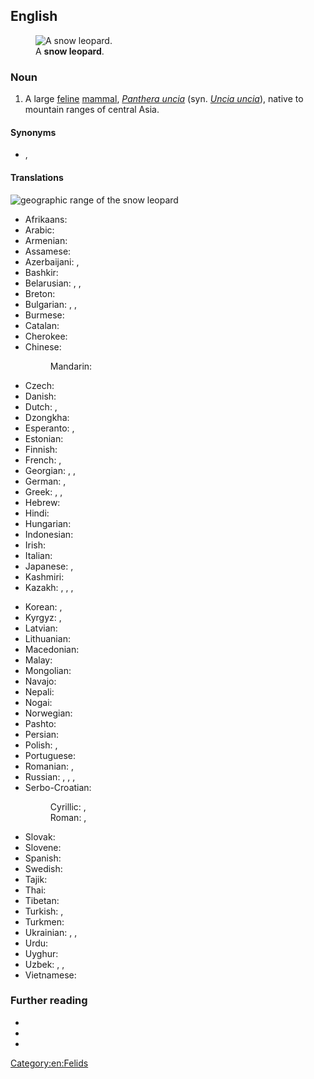 {{also|snow-leopard}}
==English==
[[File:Lightmatter snowleopard.jpg|thumb|A '''snow leopard'''.]]

===Noun===
{{en-noun}}

# A large [[feline]] [[mammal]], ''[[Panthera uncia]]'' (syn. ''[[Uncia uncia]]''), native to mountain ranges of central Asia.

====Synonyms====
* {{l|en|ounce}}, {{l|en|snowmeow}} {{qualifier|slang|chiefly Internet}}

====Translations====
[[File:Snow leopard range.png|thumb|geographic range of the '''snow leopard''']]
{{trans-top|a large feline mammal, ''Uncia uncia''}}
* Afrikaans: {{t|af|sneeuluiperd}}
* Arabic: {{t|ar|نِمْر اَلثُّلُوج|m}}
* Armenian: {{t|hy|ձյունահովազ}}
* Assamese: {{t|as|বৰফৰ বাঘ}}
* Azerbaijani: {{t|az|qar bəbiri}}, {{t|az|irbis}}
* Bashkir: {{t|ba|барыс|sc=Cyrl}}
* Belarusian: {{t|be|барс|m|sc=Cyrl}}, {{t|be|сне́жны барс|m|sc=Cyrl}}, {{t|be|сне́жны леапа́рд|m|sc=Cyrl}}
* Breton: {{t|br|loupard an erc'h}}
* Bulgarian: {{t|bg|барс|m|sc=Cyrl}}, {{t|bg|сне́жен барс|m|sc=Cyrl}}, {{t|bg|сне́жен леопа́рд|m|sc=Cyrl}}
* Burmese: {{t|my|နှင်းကျားသစ်|sc=Mymr}}
* Catalan: {{t|ca|lleopard de les neus|m}}
* Cherokee: {{t|chr|ᎤᎾᏥ ᏢᏓᏥ}}
* Chinese:
*: Mandarin: {{t+|cmn|雪豹|tr=xuěbào|sc=Hani}}
* Czech: {{t+|cs|irbis|m}}
* Danish: {{t|da|sneleopard}}
* Dutch: {{t+|nl|sneeuwpanter|m}}, {{t|nl|sneeuwluipaard|m}}
* Dzongkha: {{t|dz|གངས་གཟིག|sc=Tibt}}
* Esperanto: {{t|eo|uncio}}, {{t|eo|neĝleopardo}}
* Estonian: {{t|et|lumeleopard}}
* Finnish: {{t+|fi|lumileopardi}}
* French: {{t+|fr|léopard des neiges|m}}, {{t+|fr|once|f}}
* Georgian: {{t|ka|ირბისი}}, {{t|ka|ირბისი}}, {{t|ka|თოვლის ლეოპარდი}}
* German: {{t+|de|Schneeleopard|m}}, {{t|de|Irbis|m}}
* Greek: {{t|el|ίρβις|f}}, {{t|el|λευκή λεοπάρδαλη|f}}, {{t|el|λεοπάρδαλη του χιονιού|f}}
* Hebrew: {{t|he|נמר שלג מצוי|m}}
* Hindi: {{t|hi|हिम तेन्दुआ}}
* Hungarian: {{t+|hu|hópárduc}}
* Indonesian: {{t|id|macan tutul salju}}
* Irish: {{t|ga|liopard sneachta|m}}
* Italian: {{t|it|leopardo delle nevi|m}}
* Japanese: {{t+|ja|ユキヒョウ|tr=yukihyō}}, {{t+|ja|雪豹|tr=ゆきひょう, yukihyō|sc=Jpan}}
* Kashmiri: {{t-needed|ks}}
* Kazakh: {{t|kk|барыс|sc=Cyrl}}, {{t|kk|ілбіс}}, {{t|kk|таутан}} {{qualifier|female}}, {{t|kk|алан}} {{qualifier|cub}}
{{trans-mid}}
* Korean: {{t|ko|설표}}, {{t|ko|눈표범}}
* Kyrgyz: {{t+|ky|барс|sc=Cyrl}}, {{t+|ky|илбирс|sc=Cyrl}}
* Latvian: {{t|lv|sniega leopards|m}}
* Lithuanian: {{t|lt|irbis|m}}
* Macedonian: {{t|mk|снежен леопа́рд|m|sc=Cyrl}}
* Malay: {{t|ms|harimau dahan salji}}
* Mongolian: {{t+|mn|ирвэс|sc=Cyrl}}
* Navajo: {{t|nv|náshdóíłgaii łikizhígíí}}
* Nepali: {{t|ne|हिम तेंदुए}}
* Nogai: {{t|nog|ирбис}}
* Norwegian: {{t+|no|snøleopard}}
* Pashto: {{t-needed|ps}}
* Persian: {{t|fa|پلنگ برفی|tr=palang-e barfi|sc=fa-Arab}}
* Polish: {{t+|pl|pantera śnieżna|f}}, {{t+|pl|irbis|m-an}}
* Portuguese: {{t+|pt|leopardo-das-neves|m}}
* Romanian: {{t+|ro|irbis|m}}, {{t+|ro|leopardul zăpezilor|m}}
* Russian: {{t+|ru|и́рбис|m}}, {{t+|ru|сне́жный барс|m}}, {{t|ru|сне́жный леопа́рд|m}}, {{t+|ru|барс|m}}
* Serbo-Croatian:
*: Cyrillic: {{t|sh|снежни леопард|m}}, {{t|sh|сњежни леопард|m}}
*: Roman: {{t|sh|snežni leopard|m}}, {{t|sh|snježni leopard|m}}
* Slovak: {{t+|sk|leopard snežný|m}}
* Slovene: {{t|sl|snežni leopard|m}}
* Spanish: {{t|es|leopardo de las nieves|m}}
* Swedish: {{t+|sv|snöleopard|c}}
* Tajik: {{t|tg|паланги барфӣ|sc=Cyrl}}
* Thai: {{t+|th|เสือดาวหิมะ|tr=sĕua daao hìmá}}
* Tibetan: {{t|bo|གསའ}}
* Turkish: {{t|tr|kar leoparı}}, {{t|tr|kar parsı}}
* Turkmen: {{t+|tk|bars}}
* Ukrainian: {{t+|uk|барс|m|sc=Cyrl}}, {{t|uk|сні́жний барс|m|sc=Cyrl}}, {{t|uk|сні́жний леопа́рд|m|sc=Cyrl}}
* Urdu: {{t-needed|ur}}
* Uyghur: {{t|ug|يىلپىز}}
* Uzbek: {{t+|uz|bars}}, {{t+|uz|ilvirs}}, {{t+|uz|qoplon}}
* Vietnamese: {{t|vi|báo tuyết}}
{{trans-bottom}}

===Further reading===
* {{pedia}}
* {{specieslite|Uncia uncia|i=1}}
* {{comcatlite|Uncia uncia|i=1}}

[[Category:en:Felids]]